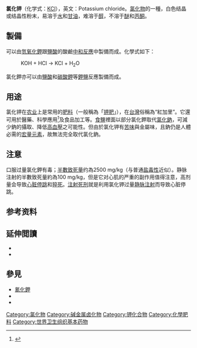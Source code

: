 {{medical}}
{{chembox
|   ImageFile1 = Potassium chloride.jpg
|   ImageFile2 = Potassium-chloride-3D-ionic.png
|   OtherNames = 
| Section1 = {{Chembox Identifiers
| CASNo = 7447-40-7
| CASNo_Ref = {{cascite|correct|CAS}}
|  SMILES  =  [Cl-].[K+]
|  UNII_Ref  = {{fdacite|correct|FDA}}|  UNII  =  660YQ98I10
|  ChEMBL_Ref  = {{ebicite|changed|EBI}}|  ChEMBL  =  1200731
|  KEGG_Ref  = {{keggcite|correct|kegg}}|  KEGG  =  D02060
|  InChI  =  1/ClH.K/h1H;/q;+1/p-1
|  InChIKey  =  WCUXLLCKKVVCTQ-REWHXWOFAZ
|  DrugBank_Ref  = {{drugbankcite|correct|drugbank}}|  DrugBank  =  DB00761
|  ChEBI_Ref  = {{ebicite|correct|EBI}}|  ChEBI  =  32588
|  StdInChI_Ref  = {{stdinchicite|correct|chemspider}}|  StdInChI  =  1S/ClH.K/h1H;/q;+1/p-1
|  StdInChIKey_Ref  = {{stdinchicite|correct|chemspider}}|  StdInChIKey  =  WCUXLLCKKVVCTQ-UHFFFAOYSA-M
|  ChemSpiderID_Ref  = {{chemspidercite|correct|chemspider}}|  ChemSpiderID  =  4707
|  PubChem  =  4873
|  RTECS  =  TS8050000
}}
| Section2 = {{Chembox Properties
|   Formula = KCl
|   MolarMass = 74.551 
|   Appearance = 白色晶体
|   Odor = 无味
|   Density = 1.987 g/cm<sup>3</sup>
|   Solubility = 28.1 g/100 mL (0 °C) <br /> 34.4 g/100 mL (20 °C) <br /> 56.7 g/100 mL (100 °C)
|   SolubleOther = 可溶于[[甘油|甘油]]、[[碱|碱]]，微溶于[[酒精|酒精]]，不溶于[[醚|醚]]<ref>{{cite web | url = http://www.inchem.org/documents/pims/pharm/potasscl.htm | title = Potassium chloride (PIM 430) | at = 3.3.1 Properties of the substance | publisher = [[International_Programme_on_Chemical_Safety|International Programme on Chemical Safety]] | accessdate = 2011-01-17 | archive-date = 2010-12-04 | archive-url = https://web.archive.org/web/20101204104016/http://www.inchem.org/documents/pims/pharm/potasscl.htm | dead-url = no }}</ref>
|   MeltingPt = 776 °C
|   BoilingPt = 1420 °C
|   RefractIndex = 1.4902 (589 nm)
|   pKa = ~7
  }}
| Section3 = {{Chembox Structure
|   Structure = [[面心立方结构|面心立方结构]]
  }}
| Section7 = {{Chembox Hazards
|   ExternalMSDS = [http://www.inchem.org/documents/icsc/icsc/eics1450.htm ICSC 1450]
|   NFPA-H = 1
|   NFPA-F = 0
|   NFPA-R = 0
|   NFPA-O =
|   LD50 = 2500 mg/kg(2.5g/kg)(口服，大鼠), 142 mg/kg (静脉，大鼠)<ref>''Sigma Material Safety Data Sheet - Potassium Chloride''. Section 11.  Sigma Chemical Company.  Valid 7/2001.</ref>
  }}
| Section8 = {{Chembox Related
|   OtherAnions = [[氟化钾|氟化钾]]、[[溴化钾|溴化钾]]、[[碘化钾|碘化钾]]
|   OtherCations = [[氯化钠|氯化钠]]、[[氯化铷|氯化铷]]、[[氯化鋰|氯化鋰]] 
  }}
}}
'''氯化钾'''（化学式：[[钾|K]][[氯|Cl]]），英文：Potassium chloride。[[氯化物|氯化物]]的一種，白色结晶或结晶性粉末，易溶于[[水|水]]和[[甘油|甘油]]，难溶于[[醇|醇]]，不溶于[[醚|醚]]和[[丙酮|丙酮]]。

== 製備 ==
可以由[[氢氧化钾|氫氧化鉀]]跟[[盐酸|鹽酸]]的酸鹼[[中和反应|中和反應]]中製備而成。化學式如下：
:KOH  +  HCl   →   KCl  +  H<sub>2</sub>O
氯化鉀亦可以由[[盐酸|鹽酸]]和[[碳酸钾|碳酸鉀]]等[[钾盐|鉀鹽]]反應製備而成。

== 用途 ==
氯化钾在[[农业|农业]]上是常用的[[肥料|肥料]]（一般稱為「[[钾肥|钾肥]]」），在[[台灣|台灣]]俗稱為“紅加里”。它還可用於醫藥、科學應用<ref>{{cite web|url= http://www.labome.cn/综述/试剂/90|title=氯化钾|accessdate=2010-01-29|work=来邦网}}</ref>及食品加工等。[[食盐|食鹽]]裡面以部分氯化鉀取代[[氯化鈉|氯化鈉]]，可減少鈉的攝取、降低[[高血壓|高血壓]]之可能性。但由於氯化钾有[[苦味|苦味]]與金屬味，且鈉仍是人體必需的[[宏量元素|宏量元素]]，故無法完全取代氯化鈉。

== 注意 ==

口服过量氯化鉀有毒；[[半數致死量|半數致死量]]约為2500 mg/kg（与普通[[食盐|盐]][[毒性|毒性]]近似）。静脉注射的半數致死量約為100 mg/kg，但是它对心肌的严重的副作用值得注意，高剂量会导致[[心脏停跳|心脏停跳]]和[[猝死|猝死]]。[[注射死刑|注射死刑]]就是利用氯化钾过量[[静脉注射|静脉注射]]而导致心脏停跳。

== 参考资料 ==
{{Reflist}}

==延伸閲讀==
{{refbegin}}
*{{RubberBible86th}} <!--Specify page. The citation was the 71st ed. Does the 86th ed. contain the appropriate verification -->
*{{Greenwood&Earnshaw1st}} <!--Specify page -->
{{refend}}

==參見==
*[[氰化鉀|氰化鉀]]
*{{le|聚季銨鹽|Polyquaternium}}
*{{le|聚季銨鹽7|Polyquaternium-7}}

{{鉀化合物}}
{{氯化物}}
{{矿物补充剂}}
{{Molecules detected in outer space}}
{{鹽}}

{{Authority control}}
[[Category:氯化物|Category:氯化物]]
[[Category:碱金属卤化物|Category:碱金属卤化物]]
[[Category:钾化合物|Category:钾化合物]]
[[Category:化學肥料|Category:化學肥料]]
[[Category:世界卫生组织基本药物|Category:世界卫生组织基本药物]]